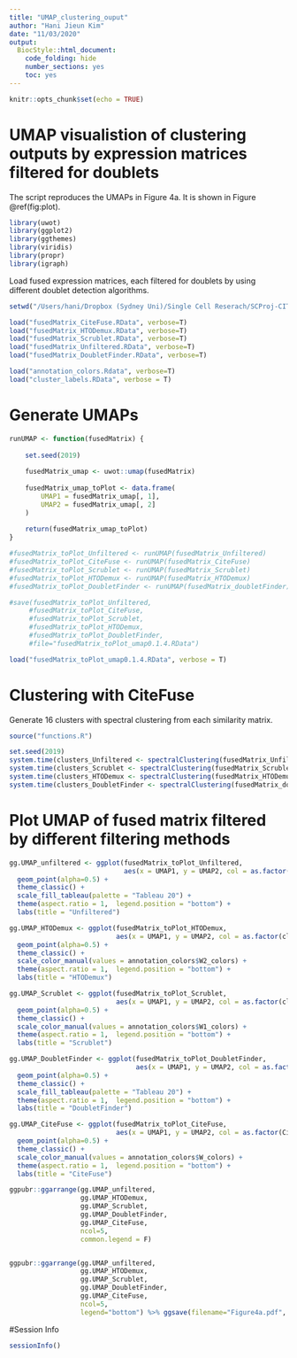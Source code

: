 ```yaml
---
title: "UMAP_clustering_ouput"
author: "Hani Jieun Kim"
date: "11/03/2020"
output: 
  BiocStyle::html_document:
    code_folding: hide
    number_sections: yes
    toc: yes  
---
```


```r
knitr::opts_chunk$set(echo = TRUE)
```

# UMAP visualistion of clustering outputs by expression matrices filtered for doublets

The script reproduces the UMAPs in Figure 4a. It is shown in Figure \@ref(fig:plot).
```r
library(uwot)
library(ggplot2)
library(ggthemes)
library(viridis)
library(propr)
library(igraph)
```

Load fused expression matrices, each filtered for doublets by using different doublet detection algorithms.
```r
setwd("/Users/hani/Dropbox (Sydney Uni)/Single Cell Reserach/SCProj-CITEseq/codes/Code/CodeRepository")

load("fusedMatrix_CiteFuse.RData", verbose=T)
load("fusedMatrix_HTODemux.RData", verbose=T)
load("fusedMatrix_Scrublet.RData", verbose=T)
load("fusedMatrix_Unfiltered.RData", verbose=T)
load("fusedMatrix_DoubletFinder.RData", verbose=T)

load("annotation_colors.Rdata", verbose=T)
load("cluster_labels.RData", verbose = T)
```

# Generate UMAPs
```r
runUMAP <- function(fusedMatrix) {
    
    set.seed(2019)
  
    fusedMatrix_umap <- uwot::umap(fusedMatrix)
    
    fusedMatrix_umap_toPlot <- data.frame(
        UMAP1 = fusedMatrix_umap[, 1],
        UMAP2 = fusedMatrix_umap[, 2]
    )
    
    return(fusedMatrix_umap_toPlot)
}

#fusedMatrix_toPlot_Unfiltered <- runUMAP(fusedMatrix_Unfiltered)
#fusedMatrix_toPlot_CiteFuse <- runUMAP(fusedMatrix_CiteFuse)
#fusedMatrix_toPlot_Scrublet <- runUMAP(fusedMatrix_Scrublet)
#fusedMatrix_toPlot_HTODemux <- runUMAP(fusedMatrix_HTODemux)
#fusedMatrix_toPlot_DoubletFinder <- runUMAP(fusedMatrix_doubletFinder)

#save(fusedMatrix_toPlot_Unfiltered, 
     #fusedMatrix_toPlot_CiteFuse,
     #fusedMatrix_toPlot_Scrublet,
     #fusedMatrix_toPlot_HTODemux,
     #fusedMatrix_toPlot_DoubletFinder,
     #file="fusedMatrix_toPlot_umap0.1.4.RData")

load("fusedMatrix_toPlot_umap0.1.4.RData", verbose = T)
```
# Clustering with CiteFuse

Generate 16 clusters with spectral clustering from each similarity matrix.
```r
source("functions.R")

set.seed(2019)
system.time(clusters_Unfiltered <- spectralClustering(fusedMatrix_Unfiltered, K = 16, kernel = T))
system.time(clusters_Scrublet <- spectralClustering(fusedMatrix_Scrublet, K = 16))
system.time(clusters_HTODemux <- spectralClustering(fusedMatrix_HTODemux, K = 16))
system.time(clusters_DoubletFinder <- spectralClustering(fusedMatrix_doubletFinder, K = 16))
```

# Plot UMAP of fused matrix filtered by different filtering methods
```r
gg.UMAP_unfiltered <- ggplot(fusedMatrix_toPlot_Unfiltered, 
                             aes(x = UMAP1, y = UMAP2, col = as.factor(clusters_Unfiltered$labels))) +
  geom_point(alpha=0.5) +
  theme_classic() +
  scale_fill_tableau(palette = "Tableau 20") +
  theme(aspect.ratio = 1,  legend.position = "bottom") +
  labs(title = "Unfiltered")

gg.UMAP_HTODemux <- ggplot(fusedMatrix_toPlot_HTODemux, 
                           aes(x = UMAP1, y = UMAP2, col = as.factor(clusters_HTODemux$labels))) +
  geom_point(alpha=0.5) +
  theme_classic() +
  scale_color_manual(values = annotation_colors$W2_colors) +
  theme(aspect.ratio = 1,  legend.position = "bottom") +
  labs(title = "HTODemux")

gg.UMAP_Scrublet <- ggplot(fusedMatrix_toPlot_Scrublet, 
                           aes(x = UMAP1, y = UMAP2, col = as.factor(clusters_Scrublet$labels))) +
  geom_point(alpha=0.5) +
  theme_classic() +
  scale_color_manual(values = annotation_colors$W1_colors) +
  theme(aspect.ratio = 1,  legend.position = "bottom") +
  labs(title = "Scrublet")

gg.UMAP_DoubletFinder <- ggplot(fusedMatrix_toPlot_DoubletFinder, 
                                aes(x = UMAP1, y = UMAP2, col = as.factor(clusters_DoubletFinder$labels))) +
  geom_point(alpha=0.5) +
  theme_classic() +
  scale_fill_tableau(palette = "Tableau 20") +
  theme(aspect.ratio = 1,  legend.position = "bottom") +
  labs(title = "DoubletFinder")

gg.UMAP_CiteFuse <- ggplot(fusedMatrix_toPlot_CiteFuse, 
                           aes(x = UMAP1, y = UMAP2, col = as.factor(CiteFuse_cluster_labels))) +
  geom_point(alpha=0.5) +
  theme_classic() +
  scale_color_manual(values = annotation_colors$W_colors) +
  theme(aspect.ratio = 1,  legend.position = "bottom") +
  labs(title = "CiteFuse")

ggpubr::ggarrange(gg.UMAP_unfiltered,
                  gg.UMAP_HTODemux,
                  gg.UMAP_Scrublet,
                  gg.UMAP_DoubletFinder,
                  gg.UMAP_CiteFuse,
                  ncol=5,
                  common.legend = F)


ggpubr::ggarrange(gg.UMAP_unfiltered,
                  gg.UMAP_HTODemux,
                  gg.UMAP_Scrublet,
                  gg.UMAP_DoubletFinder,
                  gg.UMAP_CiteFuse,
                  ncol=5,
                  legend="bottom") %>% ggsave(filename="Figure4a.pdf", width = 20, height = 5)
```

#Session Info
```r
sessionInfo()
```
